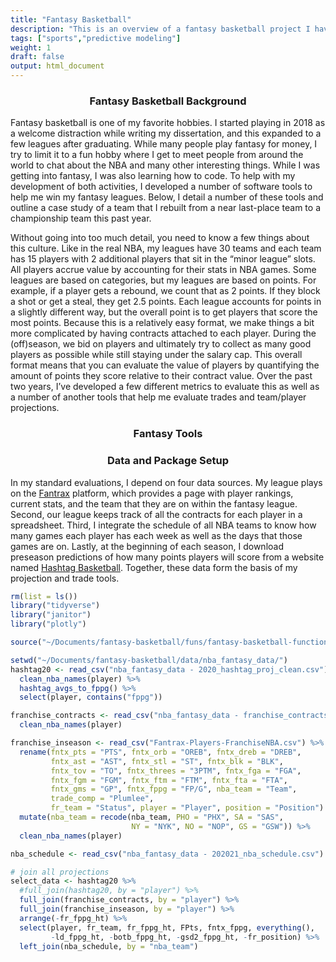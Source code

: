 ```yaml
---
title: "Fantasy Basketball"
description: "This is an overview of a fantasy basketball project I have had developed to help with projections, trades, and overall value calculations."
tags: ["sports","predictive modeling"]
weight: 1
draft: false
output: html_document
---
```


<center>

### Fantasy Basketball Background 

</center>

Fantasy basketball is one of my favorite hobbies. I started playing in 2018 as a welcome distraction while writing my dissertation, and this expanded to a few leagues after graduating. While many people play fantasy for money, I try to limit it to a fun hobby where I get to meet people from around the world to chat about the NBA and many other interesting things. While I was getting into fantasy, I was also learning how to code. To help with my development of both activities, I developed a number of software tools to help me win my fantasy leagues. Below, I detail a number of these tools and outline a case study of a team that I rebuilt from a near last-place team to a championship team this past year. 

Without going into too much detail, you need to know a few things about this culture. Like in the real NBA, my leagues have 30 teams and each team has 15 players with 2 additional players that sit in the "minor league" slots. All players accrue value by accounting for their stats in NBA games. Some leagues are based on categories, but my leagues are based on points. For example, if a player gets a rebound, we count that as 2 points. If they block a shot or get a steal, they get 2.5 points. Each league accounts for points in a slightly different way, but the overall point is to get players that score the most points. Because this is a relatively easy format, we make things a bit more complicated by having contracts attached to each player. During the (off)season, we bid on players and ultimately try to collect as many good players as possible while still staying under the salary cap. This overall format means that you can evaluate the value of players by quantifying the amount of points they score relative to their contract value. Over the past two years, I've developed a few different metrics to evaluate this as well as a number of another tools that help me evaluate trades and team/player projections.

<center>

### Fantasy Tools 

</center>




<center>

### Data and Package Setup 

</center>

In my standard evaluations, I depend on four data sources. My league plays on the [Fantrax](https://www.fantrax.com/) platform, which provides a page with player rankings, current stats, and the team that they are on within the fantasy league. Second, our league keeps track of all the contracts for each player in a spreadsheet. Third, I integrate the schedule of all NBA teams to know how many games each player has each week as well as the days that those games are on. Lastly, at the beginning of each season, I download preseason predictions of how many points players will score from a website named [Hashtag Basketball](https://hashtagbasketball.com/). Together, these data form the basis of my projection and trade tools.

```r
rm(list = ls())
library("tidyverse")
library("janitor")
library("plotly")

source("~/Documents/fantasy-basketball/funs/fantasy-basketball-functions.R")

setwd("~/Documents/fantasy-basketball/data/nba_fantasy_data/")
hashtag20 <- read_csv("nba_fantasy_data - 2020_hashtag_proj_clean.csv") %>% 
  clean_nba_names(player) %>% 
  hashtag_avgs_to_fppg() %>% 
  select(player, contains("fppg"))

franchise_contracts <- read_csv("nba_fantasy_data - franchise_contracts_202021.csv") %>% 
  clean_nba_names(player) 

franchise_inseason <- read_csv("Fantrax-Players-FranchiseNBA.csv") %>% 
  rename(fntx_pts = "PTS", fntx_orb = "OREB", fntx_dreb = "DREB", 
         fntx_ast = "AST", fntx_stl = "ST", fntx_blk = "BLK", 
         fntx_tov = "TO", fntx_threes = "3PTM", fntx_fga = "FGA", 
         fntx_fgm = "FGM", fntx_ftm = "FTM", fntx_fta = "FTA", 
         fntx_gms = "GP", fntx_fppg = "FP/G", nba_team = "Team", 
         trade_comp = "Plumlee", 
         fr_team = "Status", player = "Player", position = "Position") %>%
  mutate(nba_team = recode(nba_team, PHO = "PHX", SA = "SAS", 
                           NY = "NYK", NO = "NOP", GS = "GSW")) %>% 
  clean_nba_names(player) 

nba_schedule <- read_csv("nba_fantasy_data - 202021_nba_schedule.csv")

# join all projections 
select_data <- hashtag20 %>% 
  #full_join(hashtag20, by = "player") %>% 
  full_join(franchise_contracts, by = "player") %>% 
  full_join(franchise_inseason, by = "player") %>% 
  arrange(-fr_fppg_ht) %>% 
  select(player, fr_team, fr_fppg_ht, FPts, fntx_fppg, everything(), 
         -ld_fppg_ht, -botb_fppg_ht, -gsd2_fppg_ht, -fr_position) %>% 
  left_join(nba_schedule, by = "nba_team")
```















